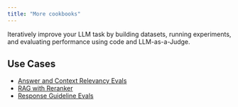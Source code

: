 ```yaml
---
title: "More cookbooks"
---
```


Iteratively improve your LLM task by building datasets, running experiments, and evaluating performance using code and LLM-as-a-Judge.

## Use Cases

* [Answer and Context Relevancy Evals](https://colab.research.google.com/github/Arize-ai/phoenix/blob/main/tutorials/experiments/llama-index/answer_and_context_relevancy.ipynb)
* [RAG with Reranker](https://colab.research.google.com/github/Arize-ai/phoenix/blob/main/tutorials/experiments/run_experiments_with_llama_index.ipynb)
* [Response Guideline Evals](https://colab.research.google.com/github/Arize-ai/phoenix/blob/main/tutorials/experiments/llama-index/guideline_eval.ipynb)

